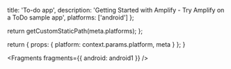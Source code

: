 
  title: 'To-do app',
  description: 'Getting Started with Amplify - Try Amplify on a ToDo sample app',
  platforms: ['android']
};

  return getCustomStaticPath(meta.platforms);
};

  return {
    props: {
      platform: context.params.platform,
      meta
    }
  };
}


<Fragments fragments={{ android: android1 }} />
